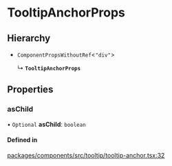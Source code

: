 # TooltipAnchorProps

## Hierarchy

- `ComponentPropsWithoutRef`\<`"div"`\>

  ↳ **`TooltipAnchorProps`**

## Properties

### asChild

• `Optional` **asChild**: `boolean`

#### Defined in

[packages/components/src/tooltip/tooltip-anchor.tsx:32](https://github.com/vtex/shoreline/blob/6674ddada/packages/components/src/tooltip/tooltip-anchor.tsx#L32)
